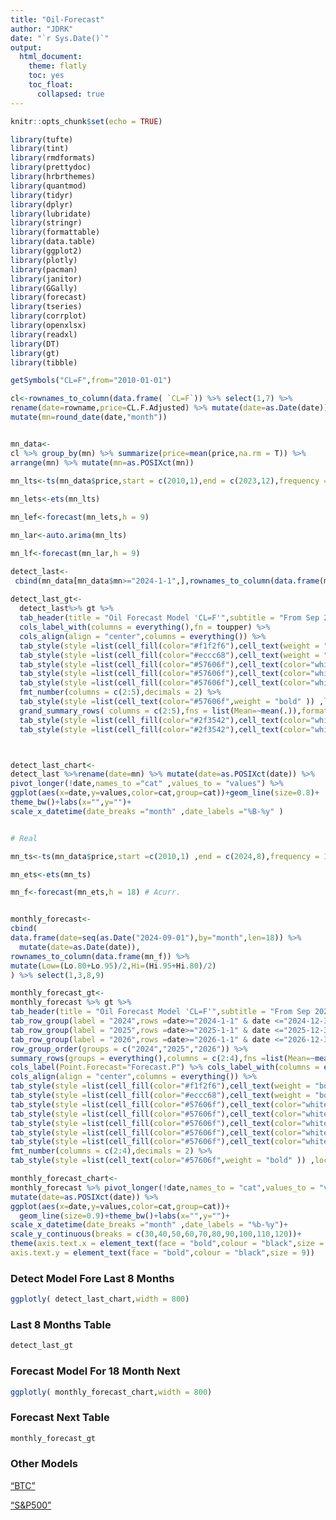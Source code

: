```yaml
---
title: "Oil-Forecast"
author: "JDRK"
date: "`r Sys.Date()`"
output: 
  html_document:
    theme: flatly
    toc: yes
    toc_float:
      collapsed: true
---
```


```r
knitr::opts_chunk$set(echo = TRUE)

library(tufte)
library(tint)
library(rmdformats)
library(prettydoc)
library(hrbrthemes)
library(quantmod)
library(tidyr)
library(dplyr)
library(lubridate)
library(stringr)
library(formattable)
library(data.table)
library(ggplot2)
library(plotly)
library(pacman)
library(janitor)
library(GGally)
library(forecast)
library(tseries)
library(corrplot)
library(openxlsx)
library(readxl)
library(DT)
library(gt)
library(tibble)

getSymbols("CL=F",from="2010-01-01")

cl<-rownames_to_column(data.frame( `CL=F`)) %>% select(1,7) %>% 
rename(date=rowname,price=CL.F.Adjusted) %>% mutate(date=as.Date(date)) %>% 
mutate(mn=round_date(date,"month"))


mn_data<-
cl %>% group_by(mn) %>% summarize(price=mean(price,na.rm = T)) %>%
arrange(mn) %>% mutate(mn=as.POSIXct(mn))

mn_lts<-ts(mn_data$price,start = c(2010,1),end = c(2023,12),frequency = 12)
 
mn_lets<-ets(mn_lts) 

mn_lef<-forecast(mn_lets,h = 9)

mn_lar<-auto.arima(mn_lts)

mn_lf<-forecast(mn_lar,h = 9)

detect_last<-
 cbind(mn_data[mn_data$mn>="2024-1-1",],rownames_to_column(data.frame(mn_lef)) %>% rename(date=rowname) ) %>% mutate(Low=(Lo.80+Lo.95)/2,Hi=(Hi.80+Hi.95)/2) %>% select(c(1,2,7,8,9,10))  
  
detect_last_gt<-
  detect_last%>% gt %>%
  tab_header(title = "Oil Forecast Model 'CL=F'",subtitle = "From Sep 2024 - Feb 2026") %>% 
  cols_label_with(columns = everything(),fn = toupper) %>% 
  cols_align(align = "center",columns = everything()) %>% 
  tab_style(style =list(cell_fill(color="#f1f2f6"),cell_text(weight = "bold",align = "left")) ,locations = cells_group()) %>% 
  tab_style(style =list(cell_fill(color="#eccc68"),cell_text(weight = "bold" )) ,locations = cells_title()) %>% 
  tab_style(style =list(cell_fill(color="#57606f"),cell_text(color="white",weight = "bold" )) ,locations = cells_column_labels()) %>% 
  tab_style(style =list(cell_fill(color="#57606f"),cell_text(color="white",weight = "bold" )) ,locations = cells_stub()) %>% 
  tab_style(style =list(cell_fill(color="#57606f"),cell_text(color="white",weight = "bold" )) ,locations = cells_stubhead()) %>% 
  fmt_number(columns = c(2:5),decimals = 2) %>% 
  tab_style(style =list(cell_text(color="#57606f",weight = "bold" )) ,locations = cells_body()) %>% 
  grand_summary_rows( columns = c(2:5),fns = list(Mean=~mean(.)),formatter = fmt_number,decimals=2) %>% 
  tab_style(style =list(cell_fill(color="#2f3542"),cell_text(color="white",weight = "bold")) ,locations = cells_grand_summary()) %>% 
  tab_style(style =list(cell_fill(color="#2f3542"),cell_text(color="white",weight = "bold")) ,locations = cells_stub_grand_summary())



detect_last_chart<-
detect_last %>%rename(date=mn) %>% mutate(date=as.POSIXct(date)) %>% 
pivot_longer(!date,names_to ="cat" ,values_to = "values") %>% 
ggplot(aes(x=date,y=values,color=cat,group=cat))+geom_line(size=0.8)+
theme_bw()+labs(x="",y="")+
scale_x_datetime(date_breaks ="month" ,date_labels ="%B-%y" )


# Real 

mn_ts<-ts(mn_data$price,start =c(2010,1) ,end = c(2024,8),frequency = 12)

mn_ets<-ets(mn_ts) 

mn_f<-forecast(mn_ets,h = 18) # Acurr.


monthly_forecast<-
cbind(
data.frame(date=seq(as.Date("2024-09-01"),by="month",len=18)) %>% 
  mutate(date=as.Date(date)),
rownames_to_column(data.frame(mn_f)) %>%
mutate(Low=(Lo.80+Lo.95)/2,Hi=(Hi.95+Hi.80)/2)
) %>% select(1,3,8,9)

monthly_forecast_gt<-
monthly_forecast %>% gt %>%
tab_header(title = "Oil Forecast Model 'CL=F'",subtitle = "From Sep 2024 - Feb 2026") %>% 
tab_row_group(label = "2024",rows =date>="2024-1-1" & date <="2024-12-31" ,id = "2024",group = "2024") %>% 
tab_row_group(label = "2025",rows =date>="2025-1-1" & date <="2025-12-31" ,id = "2025",group = "2025") %>% 
tab_row_group(label = "2026",rows =date>="2026-1-1" & date <="2026-12-31" ,id = "2026",group = "2026") %>% 
row_group_order(groups = c("2024","2025","2026")) %>% 
summary_rows(groups = everything(),columns = c(2:4),fns =list(Mean=~mean(.)),formatter = fmt_number,decimals=2) %>% 
cols_label(Point.Forecast="Forecast.P") %>% cols_label_with(columns = everything(),fn = toupper) %>% 
cols_align(align = "center",columns = everything()) %>% 
tab_style(style =list(cell_fill(color="#f1f2f6"),cell_text(weight = "bold",align = "left")) ,locations = cells_group()) %>% 
tab_style(style =list(cell_fill(color="#eccc68"),cell_text(weight = "bold" )) ,locations = cells_title()) %>% 
tab_style(style =list(cell_fill(color="#57606f"),cell_text(color="white",weight = "bold" )) ,locations = cells_summary()) %>% 
tab_style(style =list(cell_fill(color="#57606f"),cell_text(color="white",weight = "bold" )) ,locations = cells_stub_summary()) %>% 
tab_style(style =list(cell_fill(color="#57606f"),cell_text(color="white",weight = "bold" )) ,locations = cells_column_labels()) %>% 
tab_style(style =list(cell_fill(color="#57606f"),cell_text(color="white",weight = "bold" )) ,locations = cells_stub()) %>% 
tab_style(style =list(cell_fill(color="#57606f"),cell_text(color="white",weight = "bold" )) ,locations = cells_stubhead()) %>% 
fmt_number(columns = c(2:4),decimals = 2) %>% 
tab_style(style =list(cell_text(color="#57606f",weight = "bold" )) ,locations = cells_body())

monthly_forecast_chart<-
monthly_forecast %>% pivot_longer(!date,names_to = "cat",values_to = "values") %>% 
mutate(date=as.POSIXct(date)) %>% 
ggplot(aes(x=date,y=values,color=cat,group=cat))+
  geom_line(size=0.9)+theme_bw()+labs(x="",y="")+
scale_x_datetime(date_breaks ="month" ,date_labels = "%b-%y")+
scale_y_continuous(breaks = c(30,40,50,60,70,80,90,100,110,120))+
theme(axis.text.x = element_text(face = "bold",colour = "black",size = 9),
axis.text.y = element_text(face = "bold",colour = "black",size = 9))

```
 


### Detect Model Fore Last 8 Months
```r
ggplotly( detect_last_chart,width = 800)
```


### Last 8 Months Table
```r
detect_last_gt
```


### Forecast Model For 18 Month Next 
```r
ggplotly( monthly_forecast_chart,width = 800)
```


### Forecast Next Table
```r
monthly_forecast_gt
```




### Other Models

["BTC"](https://afaaqitc.github.io/BTC-Forecast/){target="_blank"}

["S&P500"](https://afaaqitc.github.io/SP500/){target="_blank"}














